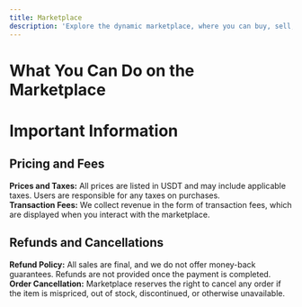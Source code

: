```yaml
---
title: Marketplace 
description: 'Explore the dynamic marketplace, where you can buy, sell, and manage unique NFT art pieces.'
---
```


# What You Can Do on the Marketplace




# Important Information

## Pricing and Fees
**Prices and Taxes:** All prices are listed in USDT and may include applicable taxes. Users are responsible for any taxes on purchases. <br />
**Transaction Fees:** We collect revenue in the form of transaction fees, which are displayed when you interact with the marketplace. <br />


## Refunds and Cancellations
**Refund Policy:** All sales are final, and we do not offer money-back guarantees. Refunds are not provided once the payment is completed. <br />
**Order Cancellation:** Marketplace reserves the right to cancel any order if the item is mispriced, out of stock, discontinued, or otherwise unavailable. <br />